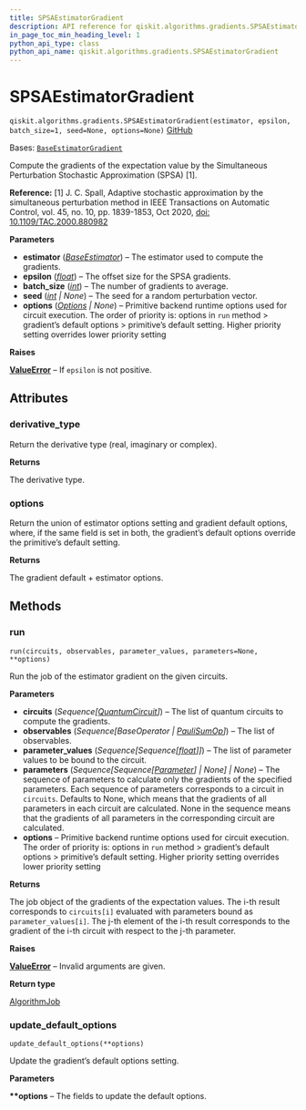```yaml
---
title: SPSAEstimatorGradient
description: API reference for qiskit.algorithms.gradients.SPSAEstimatorGradient
in_page_toc_min_heading_level: 1
python_api_type: class
python_api_name: qiskit.algorithms.gradients.SPSAEstimatorGradient
---
```


# SPSAEstimatorGradient

<span id="qiskit.algorithms.gradients.SPSAEstimatorGradient" />

`qiskit.algorithms.gradients.SPSAEstimatorGradient(estimator, epsilon, batch_size=1, seed=None, options=None)` [GitHub](https://github.com/qiskit/qiskit/tree/stable/0.46/qiskit/algorithms/gradients/spsa/spsa_estimator_gradient.py "view source code")

Bases: [`BaseEstimatorGradient`](qiskit.algorithms.gradients.BaseEstimatorGradient "qiskit.algorithms.gradients.base.base_estimator_gradient.BaseEstimatorGradient")

Compute the gradients of the expectation value by the Simultaneous Perturbation Stochastic Approximation (SPSA) \[1].

**Reference:** \[1] J. C. Spall, Adaptive stochastic approximation by the simultaneous perturbation method in IEEE Transactions on Automatic Control, vol. 45, no. 10, pp. 1839-1853, Oct 2020, [doi: 10.1109/TAC.2000.880982](https://ieeexplore.ieee.org/document/880982)

**Parameters**

*   **estimator** ([*BaseEstimator*](qiskit.primitives.BaseEstimator "qiskit.primitives.BaseEstimator")) – The estimator used to compute the gradients.
*   **epsilon** ([*float*](https://docs.python.org/3/library/functions.html#float "(in Python v3.12)")) – The offset size for the SPSA gradients.
*   **batch\_size** ([*int*](https://docs.python.org/3/library/functions.html#int "(in Python v3.12)")) – The number of gradients to average.
*   **seed** ([*int*](https://docs.python.org/3/library/functions.html#int "(in Python v3.12)") *| None*) – The seed for a random perturbation vector.
*   **options** ([*Options*](qiskit.providers.Options "qiskit.providers.Options") *| None*) – Primitive backend runtime options used for circuit execution. The order of priority is: options in `run` method > gradient’s default options > primitive’s default setting. Higher priority setting overrides lower priority setting

**Raises**

[**ValueError**](https://docs.python.org/3/library/exceptions.html#ValueError "(in Python v3.12)") – If `epsilon` is not positive.

## Attributes

<span id="qiskit.algorithms.gradients.SPSAEstimatorGradient.derivative_type" />

### derivative\_type

Return the derivative type (real, imaginary or complex).

**Returns**

The derivative type.

<span id="qiskit.algorithms.gradients.SPSAEstimatorGradient.options" />

### options

Return the union of estimator options setting and gradient default options, where, if the same field is set in both, the gradient’s default options override the primitive’s default setting.

**Returns**

The gradient default + estimator options.

## Methods

### run

<span id="qiskit.algorithms.gradients.SPSAEstimatorGradient.run" />

`run(circuits, observables, parameter_values, parameters=None, **options)`

Run the job of the estimator gradient on the given circuits.

**Parameters**

*   **circuits** (*Sequence\[*[*QuantumCircuit*](qiskit.circuit.QuantumCircuit "qiskit.circuit.QuantumCircuit")*]*) – The list of quantum circuits to compute the gradients.
*   **observables** (*Sequence\[BaseOperator |* [*PauliSumOp*](qiskit.opflow.primitive_ops.PauliSumOp "qiskit.opflow.primitive_ops.PauliSumOp")*]*) – The list of observables.
*   **parameter\_values** (*Sequence\[Sequence\[*[*float*](https://docs.python.org/3/library/functions.html#float "(in Python v3.12)")*]]*) – The list of parameter values to be bound to the circuit.
*   **parameters** (*Sequence\[Sequence\[*[*Parameter*](qiskit.circuit.Parameter "qiskit.circuit.Parameter")*] | None] | None*) – The sequence of parameters to calculate only the gradients of the specified parameters. Each sequence of parameters corresponds to a circuit in `circuits`. Defaults to None, which means that the gradients of all parameters in each circuit are calculated. None in the sequence means that the gradients of all parameters in the corresponding circuit are calculated.
*   **options** – Primitive backend runtime options used for circuit execution. The order of priority is: options in `run` method > gradient’s default options > primitive’s default setting. Higher priority setting overrides lower priority setting

**Returns**

The job object of the gradients of the expectation values. The i-th result corresponds to `circuits[i]` evaluated with parameters bound as `parameter_values[i]`. The j-th element of the i-th result corresponds to the gradient of the i-th circuit with respect to the j-th parameter.

**Raises**

[**ValueError**](https://docs.python.org/3/library/exceptions.html#ValueError "(in Python v3.12)") – Invalid arguments are given.

**Return type**

[AlgorithmJob](qiskit.algorithms.AlgorithmJob "qiskit.algorithms.AlgorithmJob")

### update\_default\_options

<span id="qiskit.algorithms.gradients.SPSAEstimatorGradient.update_default_options" />

`update_default_options(**options)`

Update the gradient’s default options setting.

**Parameters**

**\*\*options** – The fields to update the default options.

